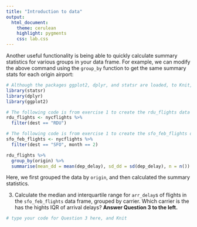 ```yaml
---
title: "Introduction to data"
output:
  html_document: 
    theme: cerulean 
    highlight: pygments
    css: lab.css
---
```


Another useful functionality is being able to quickly calculate summary 
statistics for various groups in your data frame. For example, we can modify the 
above command using the `group_by` function to get the same summary stats for 
each origin airport:

```r
# Although the packages ggplot2, dplyr, and statsr are loaded, to Knit, you must have the # library functions in your .Rmd file. Don't erase this code block!
library(statsr)
library(dplyr)
library(ggplot2)

# The following code is from exercise 1 to create the rdu_flights data frame
rdu_flights <- nycflights %>%
  filter(dest == "RDU")

# The following code is from exercise 1 to create the sfo_feb_flights data frame
sfo_feb_flights <- nycflights %>%
  filter(dest == "SFO", month == 2)

```


```r
rdu_flights %>%
  group_by(origin) %>%
  summarise(mean_dd = mean(dep_delay), sd_dd = sd(dep_delay), n = n())
```

Here, we first grouped the data by `origin`, and then calculated the summary 
statistics.

3.  Calculate the median and interquartile range for `arr_delay`s of flights in the 
`sfo_feb_flights` data frame, grouped by carrier. Which carrier is the has the hights 
IQR of arrival delays? 
<strong>Answer Question 3 to the left.</strong>


```r
# type your code for Question 3 here, and Knit

```

